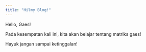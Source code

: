 ---
title: "Hilmy Blog!"
---

Hello, Gaes!

Pada kesempatan kali ini, kita akan belajar tentang matriks gaes!

Hayuk jangan sampai ketinggalan!